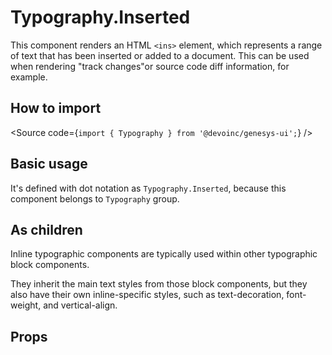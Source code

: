 

<Meta title="Components/Text/Typography/Components/Inline/Inserted/Overview" />

# Typography.Inserted

This component renders an HTML `<ins>` element, which represents a range
of text that has been inserted or added to a document. This can be used when
rendering "track changes"or source code diff information, for example.

## How to import

<Source code={`import { Typography } from '@devoinc/genesys-ui';`} />

## Basic usage

<Canvas of={Stories.Playground} />

It's defined with dot notation as `Typography.Inserted`, because this component belongs to `Typography` group.

## As children

Inline typographic components are typically used within other typographic block
components.

They inherit the main text styles from those block components, but they also
have their own inline-specific styles, such as text-decoration, font-weight, and
vertical-align.

<Canvas of={Stories.AsChildren} />

## Props

<ArgTypes of={Stories} />
